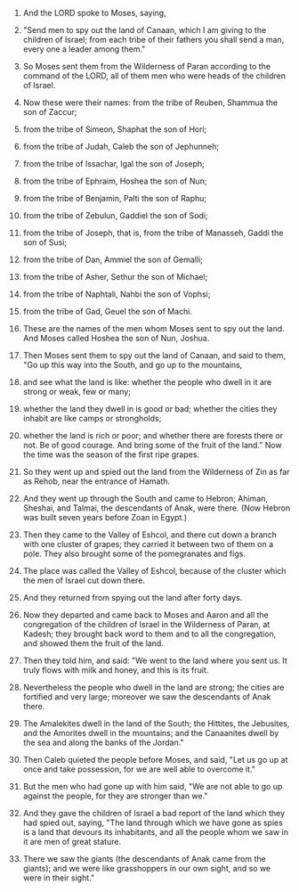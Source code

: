 
1. And the LORD spoke to Moses, saying,

2. "Send men to spy out the land of Canaan, which I am giving to the children of Israel; from each tribe of their fathers you shall send a man, every one a leader among them."

3. So Moses sent them from the Wilderness of Paran according to the command of the LORD, all of them men who were heads of the children of Israel.

4. Now these were their names: from the tribe of Reuben, Shammua the son of Zaccur;

5. from the tribe of Simeon, Shaphat the son of Hori;

6. from the tribe of Judah, Caleb the son of Jephunneh;

7. from the tribe of Issachar, Igal the son of Joseph;

8. from the tribe of Ephraim, Hoshea the son of Nun;

9. from the tribe of Benjamin, Palti the son of Raphu;

10. from the tribe of Zebulun, Gaddiel the son of Sodi;

11. from the tribe of Joseph, that is, from the tribe of Manasseh, Gaddi the son of Susi;

12. from the tribe of Dan, Ammiel the son of Gemalli;

13. from the tribe of Asher, Sethur the son of Michael;

14. from the tribe of Naphtali, Nahbi the son of Vophsi;

15. from the tribe of Gad, Geuel the son of Machi.

16. These are the names of the men whom Moses sent to spy out the land. And Moses called Hoshea the son of Nun, Joshua.

17. Then Moses sent them to spy out the land of Canaan, and said to them, "Go up this way into the South, and go up to the mountains,

18. and see what the land is like: whether the people who dwell in it are strong or weak, few or many;

19. whether the land they dwell in is good or bad; whether the cities they inhabit are like camps or strongholds;

20. whether the land is rich or poor; and whether there are forests there or not. Be of good courage. And bring some of the fruit of the land." Now the time was the season of the first ripe grapes.

21. So they went up and spied out the land from the Wilderness of Zin as far as Rehob, near the entrance of Hamath.

22. And they went up through the South and came to Hebron; Ahiman, Sheshai, and Talmai, the descendants of Anak, were there. (Now Hebron was built seven years before Zoan in Egypt.)

23. Then they came to the Valley of Eshcol, and there cut down a branch with one cluster of grapes; they carried it between two of them on a pole. They also brought some of the pomegranates and figs.

24. The place was called the Valley of Eshcol, because of the cluster which the men of Israel cut down there.

25. And they returned from spying out the land after forty days.

26. Now they departed and came back to Moses and Aaron and all the congregation of the children of Israel in the Wilderness of Paran, at Kadesh; they brought back word to them and to all the congregation, and showed them the fruit of the land.

27. Then they told him, and said: "We went to the land where you sent us. It truly flows with milk and honey, and this is its fruit.

28. Nevertheless the people who dwell in the land are strong; the cities are fortified and very large; moreover we saw the descendants of Anak there.

29. The Amalekites dwell in the land of the South; the Hittites, the Jebusites, and the Amorites dwell in the mountains; and the Canaanites dwell by the sea and along the banks of the Jordan."

30. Then Caleb quieted the people before Moses, and said, "Let us go up at once and take possession, for we are well able to overcome it."

31. But the men who had gone up with him said, "We are not able to go up against the people, for they are stronger than we."

32. And they gave the children of Israel a bad report of the land which they had spied out, saying, "The land through which we have gone as spies is a land that devours its inhabitants, and all the people whom we saw in it are men of great stature.

33. There we saw the giants (the descendants of Anak came from the giants); and we were like grasshoppers in our own sight, and so we were in their sight."


